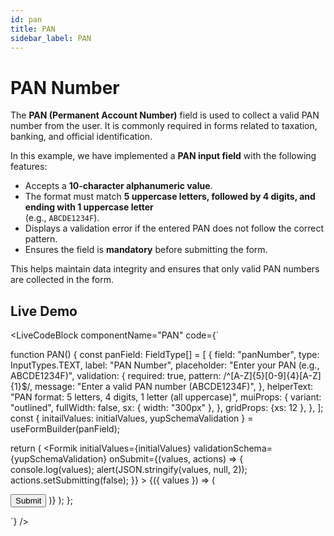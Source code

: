 ```yaml
---
id: pan
title: PAN
sidebar_label: PAN
---
```



# PAN Number
The **PAN (Permanent Account Number)** field is used to collect a valid PAN number from the user. It is commonly required in forms related to taxation, banking, and official identification.  

In this example, we have implemented a **PAN input field** with the following features:
- Accepts a **10-character alphanumeric value**.  
- The format must match **5 uppercase letters, followed by 4 digits, and ending with 1 uppercase letter**  
  (e.g., `ABCDE1234F`).  
- Displays a validation error if the entered PAN does not follow the correct pattern.  
- Ensures the field is **mandatory** before submitting the form.  

This helps maintain data integrity and ensures that only valid PAN numbers are collected in the form.
 

## Live Demo
<LiveCodeBlock
  componentName="PAN"
  code={`

function PAN() {
  const panField: FieldType[] = [
  {
    field: "panNumber",
    type: InputTypes.TEXT,
    label: "PAN Number",
    placeholder: "Enter your PAN (e.g., ABCDE1234F)",
    validation: {
      required: true,
      pattern: /^[A-Z]{5}[0-9]{4}[A-Z]{1}$/,
      message: "Enter a valid PAN number (ABCDE1234F)",
    },
    helperText: "PAN format: 5 letters, 4 digits, 1 letter (all uppercase)",
    muiProps: {
      variant: "outlined",
      fullWidth: false,
      sx: { width: "300px" },
    },
    gridProps: {xs: 12 },
  },
];
  const { initailValues: initialValues, yupSchemaValidation } = useFormBuilder(panField);

  return (
    <Formik
      initialValues={initialValues}
      validationSchema={yupSchemaValidation}
      onSubmit={(values, actions) => {
        console.log(values);
        alert(JSON.stringify(values, null, 2));
        actions.setSubmitting(false);
      }}
    >
      {({ values }) => (
        <Form>
          <FormBuilder
            group="form"
            values={values}
            data-test="form"
            fields={panField}
          />
          <Box
            width="100%"
            display="flex"
            justifyContent="center"
            alignItems="center"
            mt={2}
          >
            <Button variant="solid" type="submit">
              Submit
            </Button>
          </Box>
        </Form>
      )}
    </Formik>
  );
};

`}
/>
